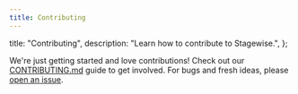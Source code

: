 ```yaml
---
title: Contributing
---
```


  title: "Contributing",
  description: "Learn how to contribute to Stagewise.",
};

We're just getting started and love contributions! Check out our [CONTRIBUTING.md](https://github.com/stagewise-io/stagewise/blob/main/CONTRIBUTING.md) guide to get involved. For bugs and fresh ideas, please [open an issue](https://github.com/stagewise-io/stagewise/issues). 